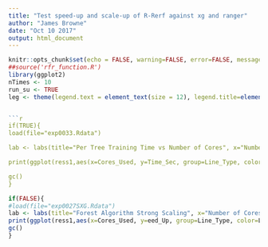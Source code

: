 ```yaml
---
title: "Test speed-up and scale-up of R-Rerf against xg and ranger"
author: "James Browne"
date: "Oct 10 2017"
output: html_document
---
```


```r
knitr::opts_chunk$set(echo = FALSE, warning=FALSE, error=FALSE, message=FALSE, cache = FALSE)
##source('rfr_function.R')
library(ggplot2)
nTimes <- 10
run_su <- TRUE
leg <- theme(legend.text = element_text(size = 12), legend.title=element_blank(), plot.title = element_text(size = 16,  face="bold"), plot.subtitle = element_text(size = 12),axis.title.x = element_text(size=12), axis.text.x = element_text(size=12), axis.title.y = element_text(size=12), axis.text.y = element_text(size=12))


```r
if(TRUE){
load(file="exp0033.Rdata")

lab <- labs(title="Per Tree Training Time vs Number of Cores", x="Number of Cores", y="Time (s)", subtitle =paste("Dataset Size: MNIST (60000x784)"))

print(ggplot(ress1,aes(x=Cores_Used, y=Time_Sec, group=Line_Type, color=Line_Type))+geom_line()+lab +leg)

gc()
}
```
```r
if(FALSE){
#load(file="exp0027SXG.Rdata")
lab <- labs(title="Forest Algorithm Strong Scaling", x="Number of Cores", y="Relative Performance", subtitle =paste("Dataset Size: MNIST(168MB)"))
print(ggplot(ress1,aes(x=Cores_Used, y=eed_Up, group=Line_Type, color=Line_Type))+geom_line()+lab +leg +scale_y_continuous(trans = "log2", breaks = c(2,4,8,16,32,48)))
gc()
}
```

